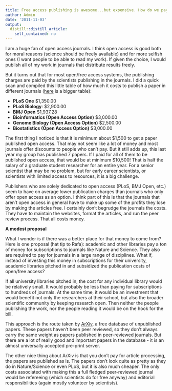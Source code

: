 ```yaml
---
title: Free access publishing is awesome...but expensive. How do we pay for it?
author: Admin
date: '2011-11-03'
output:
  distill::distill_article:
    self_contained: no
---
```


I am a huge fan of open access journals. I think open access is good both for moral reasons (science should be freely available) and for more selfish ones (I want people to be able to read my work). If given the choice, I would publish all of my work in journals that distribute results freely.

But it turns out that for most open/free access systems, the publishing charges are paid by the scientists publishing in the journals. I did a quick scan and compiled this little table of how much it costs to publish a paper in different journals (<a href="http://www.springeropen.com/about/apccomparison/" target="_blank">here</a> is a bigger table):

  * **PLoS One** $1,350.00
  * **PLoS Biology**: $2,900.00
  * **BMJ Open** $1,937.28
  * **Bioinformatics (Open Access Option)** $3,000.00
  * **Genome Biology (Open Access Option)** $2,500.00
  * **Biostatistics (Open Access Option)** $3,000.00

<!-- more -->

The first thing I noticed is that it is minimum about $1,500 to get a paper published open access. That may not seem like a lot of money and most journals offer discounts to people who can&#8217;t pay. But it still adds up, this last year my group has published 7 papers. If I paid for all of them to be published open access, that would be at minimum $10,500! That is half the salary of a graduate student researcher for an entire year. For a senior scientist that may be no problem, but for early career scientists, or scientists with limited access to resources, it is a big challenge.

Publishers who are solely dedicated to open access (PLoS, BMJ Open, etc.) seem to have on average lower publication charges than journals who only offer open access as an option. I think part of this is that the journals that aren&#8217;t open access in general have to make up some of the profits they lose by making the articles free. I certainly don&#8217;t begrudge the journals the costs. They have to maintain the websites, format the articles, and run the peer review process. That all costs money.

**A modest proposal**

What I wonder is if there was a better place for that money to come from? Here is one proposal (hat tip to Rafa): academic and other libraries pay a ton of money for subscriptions to journals like Nature and Science. They also are required to pay for journals in a large range of disciplines. What if, instead of investing this money in subscriptions for their university, academic libraries pitched in and subsidized the publication costs of open/free access?

If all university libraries pitched in, the cost for any individual library would be relatively small. It would probably be less than paying for subscriptions to hundreds of journals. At the same time, it would be an investment that would benefit not only the researchers at their school, but also the broader scientific community by keeping research open. Then neither the people publishing the work, nor the people reading it would be on the hook for the bill.

This approach is the route taken by <a href="http://arxiv.org/" target="_blank">ArXiv</a>, a free database of unpublished papers. These papers haven&#8217;t been peer reviewed, so they don&#8217;t always carry the same weight as papers published in peer-reviewed journals. But there are a lot of really good and important papers in the database - it is an almost universally accepted pre-print server.

The other nice thing about ArXiv is that you don&#8217;t pay for article processing, the papers are published as is. The papers don&#8217;t look quite as pretty as they do in Nature/Science or even PLoS, but it is also much cheaper. The only costs associated with making this a full fledged peer-reviewed journal would be refereeing (which scientists do for free anyway) and editorial responsibilities (again mostly volunteer by scientists).

